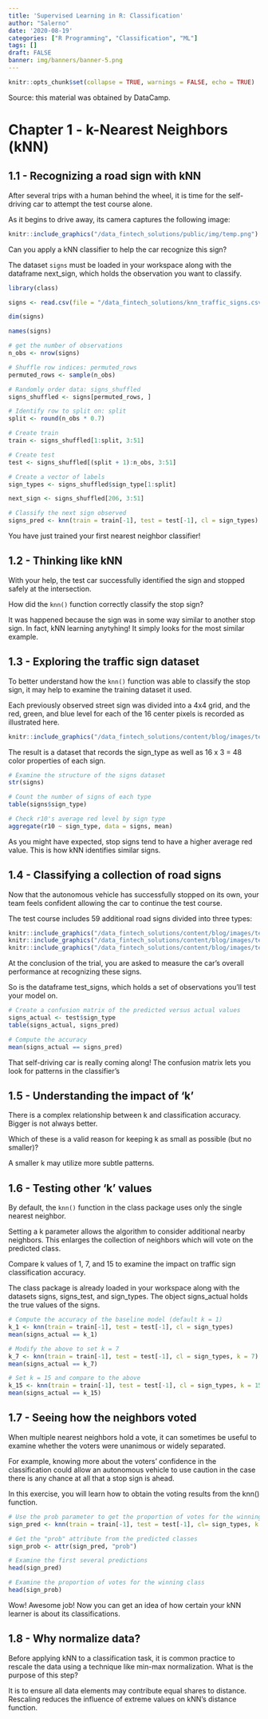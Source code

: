 ```yaml
---
title: 'Supervised Learning in R: Classification'
author: "Salerno"
date: '2020-08-19'
categories: ["R Programming", "Classification", "ML"]
tags: []
draft: FALSE
banner: img/banners/banner-5.png
---
```


```r
knitr::opts_chunk$set(collapse = TRUE, warnings = FALSE, echo = TRUE)
```

Source: this material was obtained by DataCamp.

# Chapter 1 - k-Nearest Neighbors (kNN)

## 1.1 - Recognizing a road sign with kNN

After several trips with a human behind the wheel, it is time for the self-driving car to attempt the test course alone.

As it begins to drive away, its camera captures the following image:

```r
knitr::include_graphics("/data_fintech_solutions/public/img/temp.png")
```

Can you apply a kNN classifier to help the car recognize this sign?

The dataset `signs` must be loaded in your workspace along with the dataframe next_sign, which holds the observation you want to classify.


```r

library(class)

signs <- read.csv(file = "/data_fintech_solutions/knn_traffic_signs.csv", header = TRUE, sep = ",")

dim(signs)

names(signs)

```



```r
# get the number of observations
n_obs <- nrow(signs)

# Shuffle row indices: permuted_rows
permuted_rows <- sample(n_obs)

# Randomly order data: signs_shuffled
signs_shuffled <- signs[permuted_rows, ]

# Identify row to split on: split
split <- round(n_obs * 0.7)

# Create train
train <- signs_shuffled[1:split, 3:51]

# Create test
test <- signs_shuffled[(split + 1):n_obs, 3:51]

# Create a vector of labels
sign_types <- signs_shuffled$sign_type[1:split]

next_sign <- signs_shuffled[206, 3:51]

```

```r

# Classify the next sign observed
signs_pred <- knn(train = train[-1], test = test[-1], cl = sign_types)

```

You have just trained your first nearest neighbor classifier!

## 1.2 - Thinking like kNN

With your help, the test car successfully identified the sign and stopped safely at the intersection.

How did the `knn()` function correctly classify the stop sign?

It was happened because the sign was in some way similar to another stop sign. In fact, kNN learning anytyhing! It simply looks for the most similar example.

## 1.3 - Exploring the traffic sign dataset

To better understand how the `knn()` function was able to classify the stop sign, it may help to examine the training dataset it used.

Each previously observed street sign was divided into a 4x4 grid, and the red, green, and blue level for each of the 16 center pixels is recorded as illustrated here.

```r
knitr::include_graphics("/data_fintech_solutions/content/blog/images/temp_1.png")
```

The result is a dataset that records the sign_type as well as 16 x 3 = 48 color properties of each sign.

```r
# Examine the structure of the signs dataset
str(signs)

# Count the number of signs of each type
table(signs$sign_type)

# Check r10's average red level by sign type
aggregate(r10 ~ sign_type, data = signs, mean)
```

As you might have expected, stop signs tend to have a higher average red value. This is how kNN identifies similar signs.

## 1.4 - Classifying a collection of road signs

Now that the autonomous vehicle has successfully stopped on its own, your team feels confident allowing the car to continue the test course.

The test course includes 59 additional road signs divided into three types:

```r
knitr::include_graphics("/data_fintech_solutions/content/blog/images/temp_2.png")
knitr::include_graphics("/data_fintech_solutions/content/blog/images/temp_3.png")
knitr::include_graphics("/data_fintech_solutions/content/blog/images/temp_4.png")
```

At the conclusion of the trial, you are asked to measure the car's overall performance at recognizing these signs.

So is the dataframe test_signs, which holds a set of observations you'll test your model on.

```r

# Create a confusion matrix of the predicted versus actual values
signs_actual <- test$sign_type
table(signs_actual, signs_pred)

# Compute the accuracy
mean(signs_actual == signs_pred)

```

That self-driving car is really coming along! The confusion matrix lets you look for patterns in the classifier's

## 1.5 - Understanding the impact of 'k'

There is a complex relationship between k and classification accuracy. Bigger is not always better.

Which of these is a valid reason for keeping k as small as possible (but no smaller)?

A smaller k may utilize more subtle patterns.


## 1.6 - Testing other 'k' values

By default, the `knn()` function in the class package uses only the single nearest neighbor.

Setting a k parameter allows the algorithm to consider additional nearby neighbors. This enlarges the collection of neighbors which will vote on the predicted class.

Compare k values of 1, 7, and 15 to examine the impact on traffic sign classification accuracy.

The class package is already loaded in your workspace along with the datasets signs, signs_test, and sign_types. The object signs_actual holds the true values of the signs.

```r

# Compute the accuracy of the baseline model (default k = 1)
k_1 <- knn(train = train[-1], test = test[-1], cl = sign_types)
mean(signs_actual == k_1)

# Modify the above to set k = 7
k_7 <- knn(train = train[-1], test = test[-1], cl = sign_types, k = 7)
mean(signs_actual == k_7)

# Set k = 15 and compare to the above
k_15 <- knn(train = train[-1], test = test[-1], cl = sign_types, k = 15)
mean(signs_actual == k_15)
```

## 1.7 - Seeing how the neighbors voted

When multiple nearest neighbors hold a vote, it can sometimes be useful to examine whether the voters were unanimous or widely separated.

For example, knowing more about the voters' confidence in the classification could allow an autonomous vehicle to use caution in the case there is any chance at all that a stop sign is ahead.

In this exercise, you will learn how to obtain the voting results from the knn() function.

```r

# Use the prob parameter to get the proportion of votes for the winning class
sign_pred <- knn(train = train[-1], test = test[-1], cl= sign_types, k = 7, prob = TRUE)

# Get the "prob" attribute from the predicted classes
sign_prob <- attr(sign_pred, "prob")

# Examine the first several predictions
head(sign_pred)

# Examine the proportion of votes for the winning class
head(sign_prob)

```

Wow! Awesome job! Now you can get an idea of how certain your kNN learner is about its classifications.

## 1.8 - Why normalize data?

Before applying kNN to a classification task, it is common practice to rescale the data using a technique like min-max normalization. What is the purpose of this step?

It is to ensure all data elements may contribute equal shares to distance. Rescaling reduces the influence of extreme values on kNN's distance function.